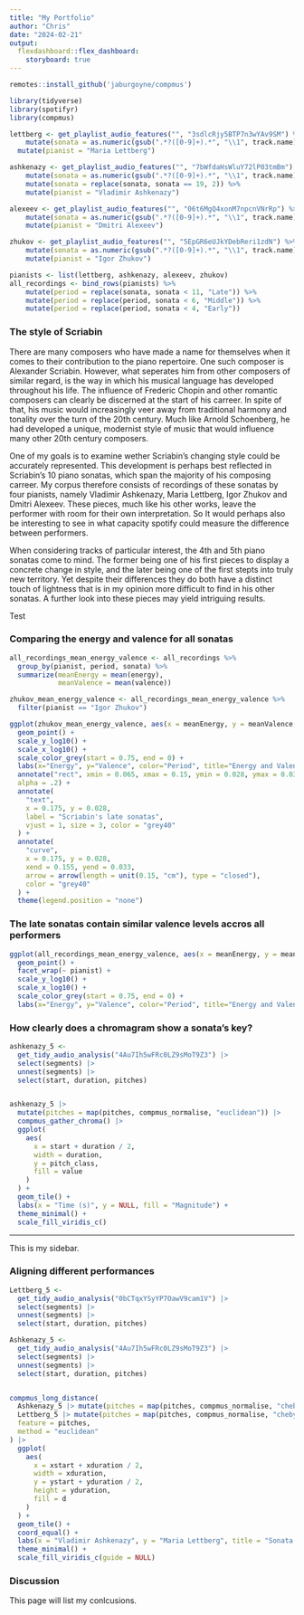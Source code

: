 ```yaml
---
title: "My Portfolio"
author: "Chris"
date: "2024-02-21"
output: 
  flexdashboard::flex_dashboard:
    storyboard: true
---
```


```r
remotes::install_github('jaburgoyne/compmus')

library(tidyverse)
library(spotifyr)
library(compmus)
```


```r
lettberg <- get_playlist_audio_features("", "3sdlcRjy5BTP7n3wYAv9SM") %>%
    mutate(sonata = as.numeric(gsub(".*?([0-9]+).*", "\\1", track.name))) %>%
  mutate(pianist = "Maria Lettberg")

ashkenazy <- get_playlist_audio_features("", "7bWfdaHsWluY72lP03tmBm") %>%
    mutate(sonata = as.numeric(gsub(".*?([0-9]+).*", "\\1", track.name))) %>%
    mutate(sonata = replace(sonata, sonata == 19, 2)) %>%
    mutate(pianist = "Vladimir Ashkenazy")

alexeev <- get_playlist_audio_features("", "06t6MgQ4xonM7npcnVNrRp") %>%
    mutate(sonata = as.numeric(gsub(".*?([0-9]+).*", "\\1", track.name))) %>%
    mutate(pianist = "Dmitri Alexeev")

zhukov <- get_playlist_audio_features("", "5EpGR6eUJkYDebReri1zdN") %>%
    mutate(sonata = as.numeric(gsub(".*?([0-9]+).*", "\\1", track.name))) %>%
    mutate(pianist = "Igor Zhukov")

pianists <- list(lettberg, ashkenazy, alexeev, zhukov)
all_recordings <- bind_rows(pianists) %>%
    mutate(period = replace(sonata, sonata < 11, "Late")) %>%
    mutate(period = replace(period, sonata < 6, "Middle")) %>%
    mutate(period = replace(period, sonata < 4, "Early"))
```


### The style of Scriabin 

There are many composers who have made a name for themselves when it comes to their contribution to the piano repertoire. One such composer is Alexander Scriabin. However, what seperates him from other composers of similar regard, is the way in which his musical language has developed throughout his life. The influence of Frederic Chopin and other romantic composers can clearly be discerned at the start of his carreer. In spite of that, his music would increasingly veer away from traditional harmony and tonality over the turn of the 20th century. Much like Arnold Schoenberg, he had developed a unique, modernist style of music that would influence many other 20th century composers.

One of my goals is to examine wether Scriabin's changing style could be accurately represented. This development is perhaps best reflected in Scriabin's 10 piano sonatas, which span the majority of his composing carreer. My corpus therefore consists of recordings of these sonatas by four pianists, namely Vladimir Ashkenazy, Maria Lettberg, Igor Zhukov and Dmitri Alexeev. These pieces, much like his other works, leave the performer with room for their own interpretation. So It would perhaps also be interesting to see in what capacity spotify could measure the difference between performers.

When considering tracks of particular interest, the 4th and 5th piano sonatas come to mind. The former being one of his first pieces to display a concrete change in style, and the later being one of the first stepts into truly new territory. Yet despite their differences they do both have a distinct touch of lightness that is in my opinion more difficult to find in his other sonatas. A further look into these pieces may yield intriguing results.

Test

### Comparing the energy and valence for all sonatas

```r
all_recordings_mean_energy_valence <- all_recordings %>%
  group_by(pianist, period, sonata) %>%
  summarize(meanEnergy = mean(energy),
            meanValence = mean(valence))

zhukov_mean_energy_valence <- all_recordings_mean_energy_valence %>%
  filter(pianist == "Igor Zhukov")

ggplot(zhukov_mean_energy_valence, aes(x = meanEnergy, y = meanValence, color=factor(period, levels=c("Early", "Middle", "Late")),)) +
  geom_point() +
  scale_y_log10() +
  scale_x_log10() +
  scale_color_grey(start = 0.75, end = 0) +
  labs(x="Energy", y="Valence", color="Period", title="Energy and Valence for Scriabin's 10 sonatas | Igor Zhukov") +
  annotate("rect", xmin = 0.065, xmax = 0.15, ymin = 0.028, ymax = 0.038,
  alpha = .2) +
  annotate(
    "text",
    x = 0.175, y = 0.028,
    label = "Scriabin's late sonatas",
    vjust = 1, size = 3, color = "grey40"
  ) +
  annotate(
    "curve",
    x = 0.175, y = 0.028,
    xend = 0.155, yend = 0.033,
    arrow = arrow(length = unit(0.15, "cm"), type = "closed"),
    color = "grey40"
  ) +
  theme(legend.position = "none")
```


### The late sonatas contain similar valence levels accros all performers

```r
ggplot(all_recordings_mean_energy_valence, aes(x = meanEnergy, y = meanValence, color=factor(period, levels=c("Early", "Middle", "Late")),)) +
  geom_point() +
  facet_wrap(~ pianist) +
  scale_y_log10() +
  scale_x_log10() +
  scale_color_grey(start = 0.75, end = 0) +
  labs(x="Energy", y="Valence", color="Period", title="Energy and Valence for Scriabin's 10 sonatas")
```


### How clearly does a chromagram show a sonata's key?

```r
ashkenazy_5 <-
  get_tidy_audio_analysis("4Au7Ih5wFRc0LZ9sMoT9Z3") |>
  select(segments) |>
  unnest(segments) |>
  select(start, duration, pitches)


ashkenazy_5 |>
  mutate(pitches = map(pitches, compmus_normalise, "euclidean")) |>
  compmus_gather_chroma() |> 
  ggplot(
    aes(
      x = start + duration / 2,
      width = duration,
      y = pitch_class,
      fill = value
    )
  ) +
  geom_tile() +
  labs(x = "Time (s)", y = NULL, fill = "Magnitude") +
  theme_minimal() +
  scale_fill_viridis_c()
```


***
This is my sidebar.

### Aligning different performances

```r
Lettberg_5 <-
  get_tidy_audio_analysis("0bCTqxYSyYP7OawV9cam1V") |>
  select(segments) |>
  unnest(segments) |>
  select(start, duration, pitches)

Ashkenazy_5 <-
  get_tidy_audio_analysis("4Au7Ih5wFRc0LZ9sMoT9Z3") |>
  select(segments) |>
  unnest(segments) |>
  select(start, duration, pitches)


compmus_long_distance(
  Ashkenazy_5 |> mutate(pitches = map(pitches, compmus_normalise, "chebyshev")),
  Lettberg_5 |> mutate(pitches = map(pitches, compmus_normalise, "chebyshev")),
  feature = pitches,
  method = "euclidean"
) |>
  ggplot(
    aes(
      x = xstart + xduration / 2,
      width = xduration,
      y = ystart + yduration / 2,
      height = yduration,
      fill = d
    )
  ) +
  geom_tile() +
  coord_equal() +
  labs(x = "Vladimir Ashkenazy", y = "Maria Lettberg", title = "Sonata 5") +
  theme_minimal() +
  scale_fill_viridis_c(guide = NULL)
```

### Discussion

This page will list my conlcusions.